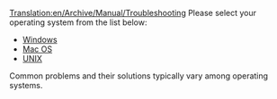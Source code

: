 [[Translation:en/Archive/Manual/Troubleshooting]]
{{en/Manual/Navigation}}
Please select your operating system from the list below:

* [[en/Archive/Manual/Troubleshooting Windows|Windows]]
* [[en/Problem/Mac|Mac OS]]
* [[en/Archive/Manual/Troubleshooting Unix|UNIX]]

Common problems and their solutions typically vary among operating systems.